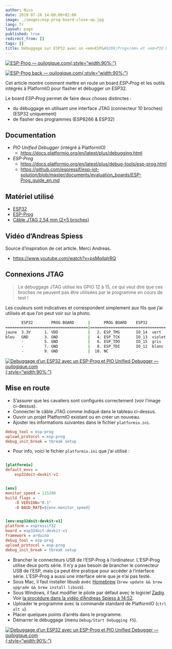 ```yaml
---
author: Nico
date: 2019-07-26 14:00:00+02:00
image: ./images/esp-prog-board-close-up.jpg
lang: fr
layout: page
published: true
redirect_from: []
tags: []
title: Débuggage sur ESP32 avec un <em>ESP&#8209;Prog</em> et <em>PIO Unified Debugger</em>
---
```


[![ESP-Prog — ouilogique.com][i3]{:style="width:90%;"}][i3]

[i3]: ./images/esp-prog-board-close-up-lowres.jpg

[![ESP-Prog back — ouilogique.com][i4]{:style="width:90%;"}][i4]

[i4]: ./images/esp-prog-board-close-up-back-lowres.jpg

Cet article montre comment mettre en route un board _ESP&#8209;Prog_ et les outils intégrés à PlatformIO pour flasher et débugger un ESP32.

Le board _ESP&#8209;Prog_ permet de faire deux choses distinctes :

-   du débuggage en utilisant une interface JTAG (connecteur 10 broches) (ESP32 uniquement)
-   de flasher des programmes (ESP8266 & ESP32)

## Documentation

-   _PIO Unified Debugger_ (intégré à PlatformIO)
    -   <https://docs.platformio.org/en/latest/plus/debugging.html>
-   _ESP-Prog_
    -   <https://docs.platformio.org/en/latest/plus/debug-tools/esp-prog.html>
    -   <https://github.com/espressif/esp-iot-solution/blob/master/documents/evaluation_boards/ESP-Prog_guide_en.md>

## Matériel utilisé

-   [ESP32](https://www.banggood.com/Geekcreit-ESP32-WiFi-bluetooth-Development-Board-Ultra-Low-Power-Consumption-Dual-Core-ESP-32-ESP-32S-p-1175488.html)
-   [ESP-Prog](https://fr.aliexpress.com/item/33022365662.html)
-   [Câble JTAG 2.54 mm (2×5 broches)](https://fr.aliexpress.com/item/32981928255.html)

## Vidéo d’Andreas Spiess

Source d’inspiration de cet article. Merci Andreas.

-   <https://www.youtube.com/watch?v=psMqilqlrRQ>

## Connexions JTAG

> Le débuggage JTAG utilise les GPIO 12 à 15, ce qui veut dire que ces broches ne peuvent pas être utilisées par le programme en cours de test !

Les couleurs sont indicatives et correspondent simplement aux fils que j’ai utilisés et que l’on peut voir sur la photo.

```bash
       ESP32        PROG BOARD      |      PROG BOARD    ESP32
====================================|=================================
jaune  3.3V      1. VDD             |   2. ESP_TMS       IO_14  vert
bleu   GND       3. GND             |   4. ESP_TCK       IO_13  violet
       -         5. GND             |   6. ESP_TDO       IO_15  gris
       -         7. GND             |   8. ESP_TDI       IO_12  blanc
       -         9. GND             |  10. NC            -
```

[![Debuggage d’un ESP32 avec un ESP-Prog et PIO Unified Debugger — ouilogique.com][i1]{:style="width:90%;"}][i1]

[i1]: ./images/esp-prog-board-lowres.jpg

## Mise en route

-   S’assurer que les cavaliers sont configurés correctement (voir l’image ci-dessus).
-   Connecter le câble JTAG comme indiqué dans le tableau ci-dessus.
-   Ouvrir un projet PlatformIO existant ou en créer un nouveau.
-   Ajouter les informations suivantes dans le fichier `platformio.ini`.

```ini
debug_tool = esp-prog
upload_protocol = esp-prog
debug_init_break = tbreak setup
```

-   Pour info, voici le fichier `platformio.ini` que j’ai utilisé :

```ini

[platformio]
default_envs =
    esp32doit-devkit-v1


[env]
monitor_speed = 115200
build_flags =
    -D VERSION="0.1"
    -D BAUD_RATE=${env.monitor_speed}


[env:esp32doit-devkit-v1]
platform = espressif32
board = esp32doit-devkit-v1
framework = arduino
debug_tool = esp-prog
upload_protocol = esp-prog
debug_init_break = tbreak setup
```

-   Brancher le connecteurs USB de l’ESP&#8209;Prog à l’ordinateur. L’ESP&#8209;Prog utilise deux ports série. Il n’y a pas besoin de brancher le connecteur USB de l’ESP, mais ça peut être pratique pour accéder à l’interface série. L’ESP&#8209;Prog a aussi une interface série que je n’ai pas testé.
-   Sous Mac, il faut installer libusb avec [Homebrew][homebrew] (`brew update && brew upgrade && brew install libusb`).
-   Sous Windows, il faut modifier le pilote par défaut avec le logiciel [Zadig][zadig]. Voir [la procédure dans la vidéo d’Andreas Spiess à 14:52][zadig andreas].
-   Uploader le programme avec la commande standard de PlatformIO (`ctrl alt u`).
-   Placer quelques points d’arrêts dans le programme.
-   Démarrer le débuggage (menu `Debug/Start Debugging F5`).

[zadig andreas]: https://youtu.be/psMqilqlrRQ?t=892
[zadig]: https://zadig.akeo.ie
[homebrew]: https://brew.sh/

[![Debuggage d’un ESP32 avec un ESP-Prog et PIO Unified Debugger — ouilogique.com][i2]{:style="width:90%;"}][i2]

[i2]: ./images/pio-unified-debugger-001.jpg

<!--

# ESP-Prog Board


OpenOCD

ESP-Prog





## Mise en route pour macOS

- Télécharger le pilote VCP (Virtual COM Port) (FTDIUSBSerialDriver_v2_4_2.dmg) <https://www.ftdichip.com/Drivers/VCP.htm>
- Télécharger le pilote D2XX (direct access) (D2XX1.4.4.dmg) <https://www.ftdichip.com/Drivers/D2XX.htm>
- Lors de l’installation, le pilote VCP demande des autorisations dans `Préférences système/Sécurité et confidentialité/Confidentialité`.
-

cd /usr/local/lib
cp /Volumes/release/D2XX/libftd2xx.1.4.4.dylib .
sudo ln -sf libftd2xx.1.4.4.dylib libftd2xx.dylib

cd /Volumes/release/D2XX/Samples/



cd /System/Library/Extensions
ls AppleUSBFTDI.kext/
drwxr-xr-x  6 root  wheel   192B 22 mai 15:31 Contents/

sudo mv AppleUSBFTDI.kext/ AppleUSBFTDI.disabled/

sudo kextunload –b com.apple.driver.AppleUSBFTDI

ls /dev | grep usb

cu.usbserial-141300
cu.usbserial-141301
tty.usbserial-141300
tty.usbserial-141301




violet
bleu
blanc
vert




## Ressources

  - Documentation officielle
    - <https://github.com/espressif/esp-iot-solution/blob/master/documents/evaluation_boards/ESP-Prog_guide_en.md>
  - Installation du driver pour macOS
    - <https://www.ftdichip.com/Support/Documents/AppNotes/AN_134_FTDI_Drivers_Installation_Guide_for_MAC_OSX.pdf>




https://docs.platformio.org/en/latest/plus/debug-tools/esp-prog.html


## libusb

    brew install libusb
    brew link libusb
    brew link --overwrite libusb


## Set up OpenOCD

Download latest release archive with macos in its name, for example openocd-esp32-macos-0.10.0-esp32-20180418.tar.gz.

https://github.com/espressif/openocd-esp32/releases

    mkdir ~/esp
    cd ~/esp
    tar -xzf ~/Downloads/openocd-esp32-macos-0.10.0-esp32-20190708.tar.gz


    cd ~/esp/openocd-esp32
    bin/openocd -s share/openocd/scripts -f interface/ftdi/esp32_devkitj_v1.cfg -f board/esp-wroom-32.cfg



Failed to launch GDB: .pioinit:11: Error in sourced command file:
Undefined command: "tbreak_setup".  Try "help". (from interpreter-exec console "source .pioinit")



sudo kextunload /Library/Extensions/FTDIUSBSerialDriver.kext


-->
